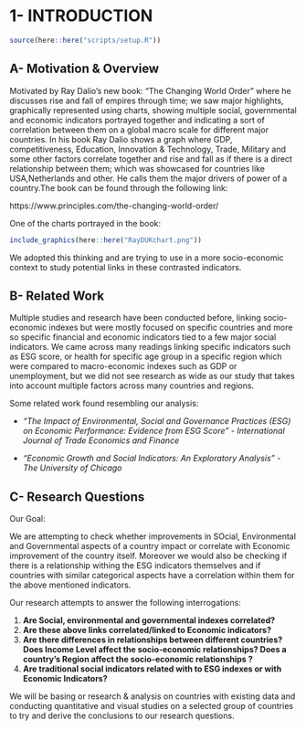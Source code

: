 
# 1- INTRODUCTION

```r
source(here::here("scripts/setup.R"))
```


## A- Motivation & Overview

Motivated by Ray Dalio's new book: "The Changing World Order" where he discusses rise and fall of empires through time; we saw major highlights, graphically represented using charts, showing multiple social, governmental and economic indicators portrayed together and indicating a sort of correlation between them on a global macro scale for different major countries. In his book Ray Dalio shows a graph where GDP, competitiveness, Education, Innovation & Technology, Trade, Military and some other factors correlate together and rise and fall as if there is a direct relationship between them; which was showcased for countries like USA,Netherlands and other. He calls them the major drivers of power of a country.The book can be found through the following link:

https://www.principles.com/the-changing-world-order/

One of the charts portrayed in the book:

```r
include_graphics(here::here("RayDUKchart.png"))
```

We adopted this thinking and are trying to use in a more socio-economic context to
study potential links in these contrasted indicators.


## B- Related Work

Multiple studies and research have been conducted before, linking
socio-economic indexes but were mostly focused on specific countries and more so
specific financial and economic indicators tied to a few major social indicators.
We came across many readings linking specific indicators such as ESG score, or 
health for specific age group in a specific region which were compared to 
macro-economic indexes such as GDP or unemployment, but we did not see research
as wide as our study that takes into account multiple factors across many 
countries and regions.

Some related work found resembling our analysis:

- *"The Impact of Environmental, Social and Governance Practices (ESG) on Economic Performance: Evidence from ESG Score" - International Journal of Trade Economics and Finance*

- *"Economic Growth and Social Indicators: An Exploratory Analysis" - The University of Chicago*


## C- Research Questions

Our Goal:

We are attempting to check whether improvements in  SOcial, Environmental and Governmental aspects of a country impact or correlate with Economic improvement of the country itself. Moreover we would also be checking if there is a relationship withing the ESG indicators themselves and if countries with similar categorical aspects have a correlation within them for the above mentioned indicators.

Our research attempts to answer the following interrogations:

1. **Are Social, environmental and governmental indexes correlated?**
2. **Are these above links correlated/linked to Economic indicators?**
3. **Are there differences in relationships between different countries? Does Income Level affect the socio-economic relationships? Does a country's Region affect the socio-economic relationships ?** 
4. **Are traditional social indicators related with to ESG indexes or with Economic Indicators?**

We will be basing or research & analysis on countries with existing data and conducting quantitative and visual studies on a selected group of countries to try and derive the conclusions to our research questions.


